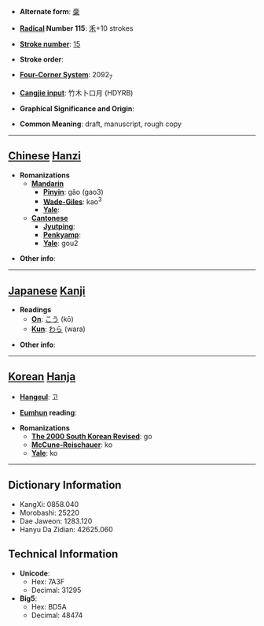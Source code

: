 * '''Alternate form''': [[稾]]

* '''[[Wiktionary:Chinese radical index| Radical]] Number 115''': [[Wiktionary:Chinese radical index 禾|禾]]+10 strokes

* '''[[Wiktionary:Chinese total strokes index|Stroke number]]''': [[Wiktionary:Chinese total strokes index 15|15]]

* '''Stroke order''': 

* '''[[Wiktionary:Chinese four corner index|Four-Corner System]]''': 2092<sub>7</sub>

* '''[[Wiktionary:Chinese Cangjie index|Cangjie input]]''': 竹木卜口月 (HDYRB)

* '''Graphical Significance and Origin''': 

* '''Common Meaning''': draft, manuscript, rough copy

----

== [[Chinese]] [[Hanzi]] ==

* '''Romanizations'''
** '''[[Mandarin]]'''
*** '''[[Pinyin]]''': gǎo (gao3)
*** '''[[Wade-Giles]]''': kao<sup>3</sup>
*** '''[[Yale]]''': 
** '''[[Cantonese]]'''
*** '''[[Jyutping]]''':
*** '''[[Penkyamp]]''': 
*** '''[[Yale]]''': gou2

* '''Other info''': 

----

== [[Japanese]] [[Kanji]] ==

* '''Readings'''
** '''[[On]]''': [[こう]] (kō)
** '''[[Kun]]''': [[わら]] (wara)

* '''Other info''':  

----

== [[Korean]] [[Hanja]] ==

* '''[[Hangeul]]''': 고

* '''[[Eumhun]] reading''': 

* '''Romanizations'''
** '''[[The 2000 South Korean Revised Romanization|The 2000 South Korean Revised]]''': go
** '''[[McCune-Reischauer]]''': ko
** '''[[Yale]]''': ko

----

== Dictionary Information ==

* KangXi: 0858.040
* Morobashi: 25220
* Dae Jaweon: 1283.120
* Hanyu Da Zidian: 42625.060

== Technical Information ==

* '''Unicode''':
** Hex: 7A3F
** Decimal: 31295
* '''Big5''':
** Hex: BD5A
** Decimal: 48474